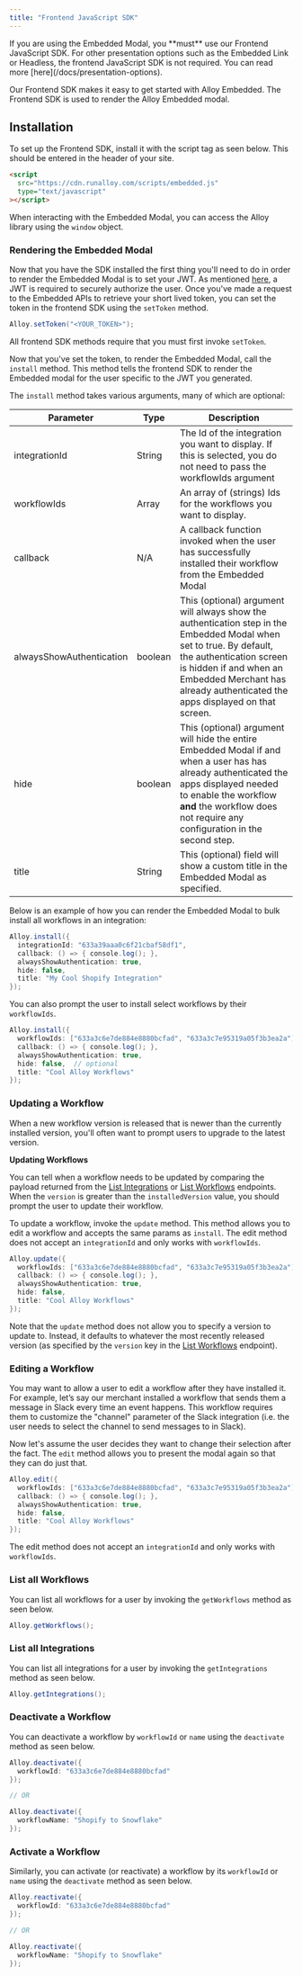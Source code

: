```yaml
---
title: "Frontend JavaScript SDK"
---
```


<Warning>
  If you are using the Embedded Modal, you **must** use our Frontend JavaScript
  SDK. For other presentation options such as the Embedded Link or Headless, the
  frontend JavaScript SDK is not required. You can read more
  [here](/docs/presentation-options).
</Warning>

Our Frontend SDK makes it easy to get started with Alloy Embedded. The Frontend SDK is used to render the Alloy Embedded modal.

## Installation

To set up the Frontend SDK, install it with the script tag as seen below. This should be entered in the header of your site.

```html HTML
<script
  src="https://cdn.runalloy.com/scripts/embedded.js"
  type="text/javascript"
></script>
```

When interacting with the Embedded Modal, you can access the Alloy library using the `window` object.

### Rendering the Embedded Modal

Now that you have the SDK installed the first thing you'll need to do in order to render the Embedded Modal is to set your JWT. As mentioned [here](/reference/generate-jwt-token), a JWT is required to securely authorize the user. Once you've made a request to the Embedded APIs to retrieve your short lived token, you can set the token in the frontend SDK using the `setToken` method.

```java JavaScript
Alloy.setToken("<YOUR_TOKEN>");
```

All frontend SDK methods require that you must first invoke `setToken`.

Now that you've set the token, to render the Embedded Modal, call the `install` method. This method tells the frontend SDK to render the Embedded modal for the user specific to the JWT you generated.

The `install` method takes various arguments, many of which are optional:

| Parameter                | Type    | Description                                                                                                                                                                                                                                             |
| ------------------------ | ------- | ------------------------------------------------------------------------------------------------------------------------------------------------------------------------------------------------------------------------------------------------------- |
| integrationId            | String  | The Id of the integration you want to display. If this is selected, you do not need to pass the workflowIds argument                                                                                                                                    |
| workflowIds              | Array   | An array of (strings) Ids for the workflows you want to display.                                                                                                                                                                                        |
| callback                 | N/A     | A callback function invoked when the user has successfully installed their workflow from the Embedded Modal                                                                                                                                             |
| alwaysShowAuthentication | boolean | This (optional) argument will always show the authentication step in the Embedded Modal when set to true. By default, the authentication screen is hidden if and when an Embedded Merchant has already authenticated the apps displayed on that screen. |
| hide                     | boolean | This (optional) argument will hide the entire Embedded Modal if and when a user has has already authenticated the apps displayed needed to enable the workflow **and** the workflow does not require any configuration in the second step.              |
| title                    | String  | This (optional) field will show a custom title in the Embedded Modal as specified.                                                                                                                                                                      |

Below is an example of how you can render the Embedded Modal to bulk install all workflows in an integration:

```java JavaScript
Alloy.install({
  integrationId: "633a39aaa0c6f21cbaf58df1",
  callback: () => { console.log(); },
  alwaysShowAuthentication: true,
  hide: false,
  title: "My Cool Shopify Integration"
});
```

You can also prompt the user to install select workflows by their `workflowIds`.

```java JavaScript
Alloy.install({
  workflowIds: ["633a3c6e7de884e8880bcfad", "633a3c7e95319a05f3b3ea2a"],
  callback: () => { console.log(); },
  alwaysShowAuthentication: true,
  hide: false,  // optional
  title: "Cool Alloy Workflows"
});
```

### Updating a Workflow

When a new workflow version is released that is newer than the currently installed version, you'll often want to prompt users to upgrade to the latest version.

</Note>

**Updating Workflows**

You can tell when a workflow needs to be updated by comparing the payload returned from the [List Integrations](/reference/list-integrations) or [List Workflows](/reference/list-workflows) endpoints. When the `version` is greater than the `installedVersion` value, you should prompt the user to update their workflow.

</Note>

To update a workflow, invoke the `update` method. This method allows you to edit a workflow and accepts the same params as `install`. The edit method does not accept an `integrationId` and only works with `workflowIds`.

```java JavaScript
Alloy.update({
  workflowIds: ["633a3c6e7de884e8880bcfad", "633a3c7e95319a05f3b3ea2a"],
  callback: () => { console.log(); },
  alwaysShowAuthentication: true,
  hide: false,
  title: "Cool Alloy Workflows"
});
```

Note that the `update` method does not allow you to specify a version to update to. Instead, it defaults to whatever the most recently released version (as specified by the `version` key in the [List Workflows](/reference/list-workflows) endpoint).

### Editing a Workflow

You may want to allow a user to edit a workflow after they have installed it. For example, let’s say our merchant installed a workflow that sends them a message in Slack every time an event happens. This workflow requires them to customize the "channel" parameter of the Slack integration (i.e. the user needs to select the channel to send messages to in Slack).

Now let's assume the user decides they want to change their selection after the fact. The `edit` method allows you to present the modal again so that they can do just that.

```java JavaScript
Alloy.edit({
  workflowIds: ["633a3c6e7de884e8880bcfad", "633a3c7e95319a05f3b3ea2a"],
  callback: () => { console.log(); },
  alwaysShowAuthentication: true,
  hide: false,
  title: "Cool Alloy Workflows"
});
```

The edit method does not accept an `integrationId` and only works with `workflowIds`.

### List all Workflows

You can list all workflows for a user by invoking the `getWorkflows` method as seen below.

```java JavaScript
Alloy.getWorkflows();
```

### List all Integrations

You can list all integrations for a user by invoking the `getIntegrations` method as seen below.

```java JavaScript
Alloy.getIntegrations();
```

### Deactivate a Workflow

You can deactivate a workflow by `workflowId` or `name` using the `deactivate` method as seen below.

```java JavaScript
Alloy.deactivate({
  workflowId: "633a3c6e7de884e8880bcfad"
});

// OR

Alloy.deactivate({
  workflowName: "Shopify to Snowflake"
});
```

### Activate a Workflow

Similarly, you can activate (or reactivate) a workflow by its `workflowId` or `name` using the `deactivate` method as seen below.

```java JavaScript
Alloy.reactivate({
  workflowId: "633a3c6e7de884e8880bcfad"
});

// OR

Alloy.reactivate({
  workflowName: "Shopify to Snowflake"
});
```
